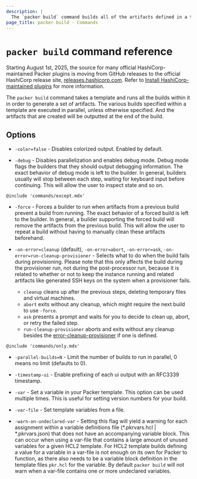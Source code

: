 ```yaml
---
description: |
  The `packer build` command builds all of the artifacts defined in a template. Builds can run in parallel or sequentially.
page_title: packer build - Commands
---
```


# `packer build` command reference

<Note>

Starting August 1st, 2025, the source for many official HashiCorp-maintained Packer plugins is moving from GitHub releases to the official HashiCorp release site, [releases.hashicorp.com](https://releases.hashicorp.com). Refer to [Install HashiCorp-maintained plugins](/packer/docs/plugins/install#install-hashicorp-maintained-plugins) for more information.

</Note>

The `packer build` command takes a template and runs all the builds within it
in order to generate a set of artifacts. The various builds specified within a
template are executed in parallel, unless otherwise specified. And the
artifacts that are created will be outputted at the end of the build.

## Options

- `-color=false` - Disables colorized output. Enabled by default.

- `-debug` - Disables parallelization and enables debug mode. Debug mode
  flags the builders that they should output debugging information. The exact
  behavior of debug mode is left to the builder. In general, builders usually
  will stop between each step, waiting for keyboard input before continuing.
  This will allow the user to inspect state and so on.

`@include 'commands/except.mdx'`

- `-force` - Forces a builder to run when artifacts from a previous build
  prevent a build from running. The exact behavior of a forced build is left
  to the builder. In general, a builder supporting the forced build will
  remove the artifacts from the previous build. This will allow the user to
  repeat a build without having to manually clean these artifacts beforehand.

- `-on-error=cleanup` (default), `-on-error=abort`, `-on-error=ask`, `-on-error=run-cleanup-provisioner` -
  Selects what to do when the build fails during provisioning. Please note that
  this only affects the build during the provisioner run, not during the
  post-processor run, because it is related to whether or not to keep the
  instance running and related artifacts like generated SSH keys on the system
  when a provisioner fails.

  - `cleanup` cleans up after the previous steps, deleting temporary files and virtual machines.
  - `abort` exits without any cleanup, which might require the next build to use `-force`.
  - `ask` presents a prompt and waits for you to decide to clean up, abort, or retry
    the failed step.
  - `run-cleanup-provisioner` aborts and exits without any cleanup besides
    the [error-cleanup-provisioner](/packer/docs/templates/legacy_json_templates/provisioners#on-error-provisioner) if one is defined.

`@include 'commands/only.mdx'`

- `-parallel-builds=N` - Limit the number of builds to run in parallel, 0
  means no limit (defaults to 0).

- `-timestamp-ui` - Enable prefixing of each ui output with an RFC3339
  timestamp.

- `-var` - Set a variable in your Packer template. This option can be used
  multiple times. This is useful for setting version numbers for your build.

- `-var-file` - Set template variables from a file.

- `-warn-on-undeclared-var` - Setting this flag will yield a warning for each assignment within
  a variable definitions file (*.pkrvars.hcl | *.pkrvars.json) that does not have an accompanying
  variable block. This can occur when using a var-file that contains a large amount of unused variables
  for a given HCL2 template. For HCL2 template builds defining a value for a variable in a var-file is
  not enough on its own for Packer to function, as there also needs to be a variable block definition in
  the template files `pkr.hcl` for the variable. By default `packer build` will not warn when a var-file
  contains one or more undeclared variables.
